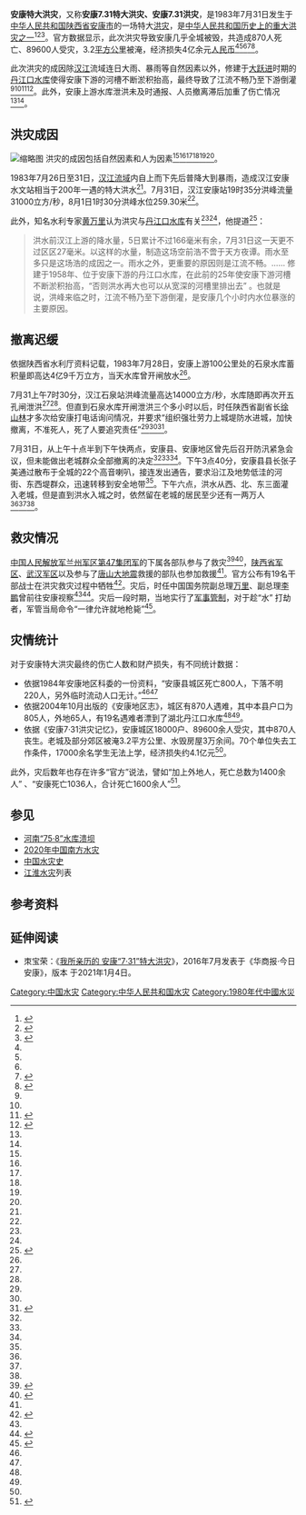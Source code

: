 '''安康特大洪灾'''，又称'''安康7.31特大洪灾、安康7.31洪灾'''，是1983年7月31日发生于[[中华人民共和国|中华人民共和国]][[陕西省|陕西省]][[安康市|安康市]]的一场特大[[洪灾|洪灾]]，是[[中國水災史#重大单次洪涝灾害|中华人民共和国历史上的重大洪灾之一]]<ref name=":0">{{Cite web|title=7月31日 再忆1983年安康特大洪灾 一座城市的灭顶之灾（组图）|url=http://sn.people.com.cn/n/2014/0731/c346862-21832581.html|author=|date=2014-07-31|format=|work=[[人民网|人民网]]|publisher=《华商报》、《三秦都市报》|language=zh|archive-url=https://web.archive.org/web/20201217114409/http://sn.people.com.cn/n/2014/0731/c346862-21832581.html|archive-date=2020-12-17|dead-url=yes|access-date=2020-11-15}}</ref><ref name=":1">{{Cite web|title=安康举行“83·7·31”特大洪灾30周年警示教育活动|url=http://www.ankang.gov.cn/Content-59843.html|author=叶林斌|date=2013-08-01|format=|work=安康市人民政府|publisher=《陕西日报》|language=zh|archive-url=https://web.archive.org/web/20210701075937/http://www.ankang.gov.cn/Content-59843.html|archive-date=2021-07-01|dead-url=no|access-date=2020-11-15}}</ref><ref name=":2">{{Cite web|title=安康7.31洪灾记忆|url=http://www.akxw.cn/zt/ak731/index.htm|accessdate=|author=|date=|format=|publisher=安康新闻网|language=zh|archive-url=https://web.archive.org/web/20210701080006/http://www.akxw.cn/zt/ak731/index.htm|archive-date=2021-07-01|dead-url=no}}</ref>。官方数据显示，此次洪灾导致安康几乎全城被毁，共造成870人死亡、89600人受灾，3.2[[平方公里|平方公里]]被淹，经济损失4亿余元[[人民币|人民币]]<ref name=":0" /><ref name=":1" /><ref name=":2" /><ref name=":3">{{Cite web|title=【7•31】不能忘却的记忆|url=http://www.hengheqiao.com/86|accessdate=|author=|date=2014-07-31|format=|publisher=《安康7·31洪灾记忆》|agency=恒河桥|language=zh|archive-url=https://web.archive.org/web/20210621051807/http://www.hengheqiao.com/86|archive-date=2021-06-21|dead-url=no}}</ref><ref name=":4">{{Cite web|title=【追记】大水为何难以避免 1983年安康洪灾|url=http://news.ifeng.com/history/2/200710/1022_336_268358.shtml|author=丁三|date=2007-10-22|format=|work=[[凤凰网|凤凰网]]|publisher=《生活》杂志|language=zh|archive-url=https://web.archive.org/web/20210701075950/http://news.ifeng.com/history/2/200710/1022_336_268358.shtml|archive-date=2021-07-01|dead-url=no|quote=雨水至多只是这场浩劫的成因之一。雨水之外，更重要的原因则是江流不畅。[[黄万里|黄万里]]谈到，修建于1958年、位于安康下游的丹江口水库，在此前的25年使安康下游河槽不断淤积抬高，“否则洪水再大也可以从宽深的河槽里排出去” 。也就是说，洪峰来临之时，江流不畅乃至下游倒灌，是安康几个小时内水位暴涨的主要原因。|access-date=2020-11-15}}</ref>。

此次洪灾的成因除[[汉江_(中国)|汉江]]流域连日大雨、暴雨等自然因素以外，修建于[[大跃进|大跃进]]时期的[[丹江口水库|丹江口水库]]使得安康下游的河槽不断淤积抬高，最终导致了江流不畅乃至下游倒灌<ref name=":2" /><ref name=":4" /><ref name=":6">{{Cite web|title=《话说三峡工程地质灾害》（续）|url=http://archives.cnd.org/HXWK/column/China/cm0203c-2.gb.html|author=金刀|date=2002年|work=《[[华夏文摘|华夏文摘]]》|language=zh|archive-url=https://web.archive.org/web/20170815154635/http://archives.cnd.org/HXWK/column/China/cm0203c-2.gb.html|archive-date=2017-08-15|dead-url=no|access-date=2021-07-23}}</ref><ref name=":5">{{Cite web|title=汉江安康(83.8)特大洪水成因的分析及石泉水库的作用|url=http://www.akxw.cn/zt/ak731/2017-07-26/311685.html|accessdate=|author=|date=2017-07-26|format=|publisher=安康新闻网|language=zh|archive-url=https://web.archive.org/web/20210104081834/http://www.akxw.cn/zt/ak731/2017-07-26/311685.html|archive-date=2021-01-04|dead-url=no}}</ref>。此外，安康上游水库泄洪未及时通报、人员撤离滞后加重了伤亡情况<ref name=":0" /><ref name=":4" />。

== 洪灾成因 ==
[[File:安康农村_-_panoramio.jpg|缩略图]]
洪灾的成因包括自然因素和人为因素<ref name=":0" /><ref name=":2" /><ref name=":3" /><ref name=":4" /><ref name=":6" /><ref name=":5" />。

1983年7月26日至31日，[[汉水流域|汉江流域]]内自上而下先后普降大到暴雨，造成汉江安康水文站相当于200年一遇的特大洪水<ref name=":5" />。7月31日，汉江安康站19时35分洪峰流量31000立方/秒，8月1日1时30分洪峰水位259.30米<ref name=":5" />。

此外，知名水利专家[[黄万里|黄万里]]认为洪灾与[[丹江口水库|丹江口水库]]有关<ref name=":4" /><ref name=":6" />，他提道<ref>{{Cite web|title=【追记】大水为何难以避免 1983年安康洪灾（4）|url=https://news.ifeng.com/history/2/200710/1022_336_268358_3.shtml|author=丁三|work=[[凤凰网|凤凰网]]|publisher=《生活》杂志|language=zh|archive-url=https://web.archive.org/web/20201123234852/http://news.ifeng.com/history/2/200710/1022_336_268358_3.shtml|archive-date=2020-11-23|dead-url=no|access-date=2021-07-23}}</ref>：<blockquote>洪水前汉江上游的降水量，5日累计不过166毫米有余，7月31日这一天更不过区区27毫米。以这样的水量，制造这场空前浩不啻于天方夜谭。雨水至多只是这场浩的成因之一。雨水之外，更重要的原因则是江流不畅。...... 修建于1958年、位于安康下游的丹江口水库，在此前的25年使安康下游河槽不断淤积抬高，“否则洪水再大也可以从宽深的河槽里排出去” 。也就是说，洪峰来临之时，江流不畅乃至下游倒灌，是安康几个小时内水位暴涨的主要原因。</blockquote>

== 撤离迟缓 ==
依据陕西省水利厅资料记载，1983年7月28日，安康上游100公里处的石泉水库蓄积量即高达4亿9千万立方，当天水库曾开闸放水<ref name=":4" />。 

7月31上午7时30分，汉江石泉站洪峰流量高达14000立方/秒，水库随即再次开五孔闸泄洪<ref name=":4" /><ref name=":5" />。但直到石泉水库开闸泄洪三个多小时以后，时任陕西省副省长[[徐山林|徐山林]]才多次给安康打电话询问情况，并要求“组织强壮劳力上城堤防水进城，加快撤离，不准死人，死了人要追究责任”<ref name=":0" /><ref name=":4" /><ref name=":7">{{Cite web|title=一座城市的灭顶之灾(图)|url=http://hsb.hspress.net/2013-07/20/content_8504445.htm|author=孙强|date=2013-07-20|work=|publisher=《[[华商报_(陕西)|华商报]]》|language=zh|archive-url=https://web.archive.org/web/20210724004614/http://hsb.hspress.net/2013-07/20/content_8504445.htm|archive-date=2021-07-24|dead-url=no|access-date=2021-07-24}}</ref>。

7月31日，从上午十点半到下午快两点，安康县、安康地区曾先后召开防汛紧急会议，但未能做出老城群众全部撤离的决定<ref name=":0" /><ref name=":4" /><ref name=":7" />。下午3点40分，安康县县长张子美通过散布于全城的22个高音喇叭，接连发出通告，要求沿江及地势低洼的河街、东西堤群众，迅速转移到安全地带<ref name=":4" />。下午六点，洪水从西、北、东三面灌入老城，但是直到洪水入城之时，依然留在老城的居民至少还有一两万人<ref name=":0" /><ref name=":4" /><ref name=":7" />。

== 救灾情况 ==
[[中国人民解放军兰州军区|中国人民解放军兰州军区]][[第47集团军|第47集团军]]的下属各部队参与了救灾<ref>{{Cite web|title=安康“7·31”特大洪灾36周年记|url=https://new.qq.com/omn/20190801/20190801A0QQ0D00.html?pc|date=2019-08-01|work=[[腾讯|腾讯]]|language=zh|archive-url=https://web.archive.org/web/20210723065919/https://new.qq.com/omn/20190801/20190801A0QQ0D00.html?pc|archive-date=2021-07-23|dead-url=no|access-date=2021-07-23}}</ref><ref>{{Cite web|title=【追记】大水为何难以避免 1983年安康洪灾（9）|url=https://news.ifeng.com/history/2/200710/1022_336_268358_8.shtml|author=丁三|date=2007-10-22|work=[[凤凰网|凤凰网]]|publisher=《生活》杂志|language=zh|archive-url=https://web.archive.org/web/20080127105400/http://news.ifeng.com/history/2/200710/1022_336_268358_8.shtml|archive-date=2008-01-27|dead-url=no|access-date=2021-07-24}}</ref>，[[陕西省军区|陕西省军区]]、[[武汉军区|武汉军区]]以及参与了[[唐山大地震|唐山大地震]]救援的部队也参加救援<ref name=":7" />。官方公布有19名干部战士在洪灾救灾过程中牺牲<ref>{{Cite web|title=历史上的安康（汉滨）|url=http://www.hanbin.gov.cn/Content-1508385.html|access-date=|date=2020-03-01|work=安康市汉滨区人民政府|publisher=安康地情网|language=zh|archive-url=https://web.archive.org/web/20210723064746/http://www.hanbin.gov.cn/Content-1508385.html|archive-date=2021-07-23|dead-url=no|quote=12月28日，县委、县政府召开抗洪抢险救灾表彰大会，表彰一等功获得者34人，二等功86人，三等功211人，模范先进集体71个。在《七·三一》特大洪灾中，为抢救人民生命、抢救国家、集体财产而牺牲的19名干部战士，经省人民政府批准，授予革命烈士称号。}}</ref>。灾后，时任中国国务院副总理[[万里|万里]]、副总理[[李鹏|李鹏]]曾前往安康视察<ref name=":0" /><ref>{{Cite web|title=1983年安康洪灾纪实视频！图片|url=https://ishare.ifeng.com/c/s/7nx7Aem82ho|date=2019-07-01|work=[[凤凰网|凤凰网]]|language=zh|archive-url=https://web.archive.org/web/20210724002345/https://ishare.ifeng.com/c/s/7nx7Aem82ho|archive-date=2021-07-24|dead-url=no|access-date=2021-07-24}}</ref>。灾后一段时期，当地实行了[[军事管制|军事管制]]，对于趁“水” 打劫者，军管当局命令“一律允许就地枪毙”<ref>{{Cite web|title=【追记】大水为何难以避免 1983年安康洪灾（10）|url=https://news.ifeng.com/history/2/200710/1022_336_268358_9.shtml|author=丁三|date=2007-10-22|work=[[凤凰网|凤凰网]]|publisher=《生活》杂志|language=zh|archive-url=https://web.archive.org/web/20080211035451/http://news.ifeng.com/history/2/200710/1022_336_268358_9.shtml|archive-date=2008-02-11|dead-url=no|access-date=2021-07-24}}</ref>。

== 灾情统计 ==
对于安康特大洪灾最终的伤亡人数和财产损失，有不同统计数据：
* 依据1984年安康地区科委的一份资料，“安康县城区死亡800人，下落不明220人，另外临时流动人口无计。”<ref name=":0" /><ref name=":7" />
* 依据2004年10月出版的《安康地区志》，城区有870人遇难，其中本县户口为805人，外地65人，有19名遇难者漂到了湖北丹江口水库<ref name=":0" /><ref name=":7" />。
* 依据《安康7·31洪灾记忆》，安康城区18000户、89600余人受灾，其中870人丧生。老城及部分郊区被淹3.2平方公里、水毁房屋3万余间。70个单位失去工作条件，17000余名学生无法上学，经济损失约4.1亿元<ref name=":3" />。
此外，灾后数年也存在许多“官方”说法，譬如“加上外地人，死亡总数为1400余人” 、“安康死亡1036人，合计死亡1600余人”<ref>{{Cite web|title=【追记】大水为何难以避免 1983年安康洪灾（11）|url=https://news.ifeng.com/history/2/200710/1022_336_268358_10.shtml|author=丁三|date=2007-10-22|work=[[凤凰网|凤凰网]]|publisher=《生活》杂志|language=zh|archive-url=https://web.archive.org/web/20080117230509/http://news.ifeng.com/history/2/200710/1022_336_268358_10.shtml|archive-date=2008-01-17|dead-url=yes|access-date=2021-07-24}}</ref>。

== 参见 ==

* [[河南“75·8”水库溃坝|河南“75·8”水库溃坝]]
* [[2020年中国南方水灾|2020年中国南方水灾]]
* [[中國水災史|中国水灾史]]
* [[江淮水灾|江淮水灾]]列表

== 参考资料 ==
{{reflist|2}}

== 延伸阅读 ==
* 朿宝荣：《[http://news.sina.com.cn/o/2016-07-29/doc-ifxunyyf6153359.shtml 我所亲历的 安康“7·31”特大洪灾]》，2016年7月发表于《华商报·今日安康》，版本 {{Wayback|url=http://news.sina.com.cn/o/2016-07-29/doc-ifxunyyf6153359.shtml |date=20210104081841 }}于2021年1月4日。

{{中国水灾}}

[[Category:中国水灾|Category:中国水灾]]
[[Category:中华人民共和国水灾|Category:中华人民共和国水灾]]
[[Category:1980年代中國水災|Category:1980年代中國水災]]